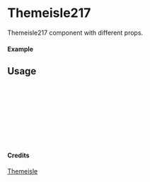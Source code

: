
<Meta of={Themeisle217} title="Themeisle/Themeisle217" />

# Themeisle217

Themeisle217 component with different props.

#### Example

<Canvas of={Themeisle217.Primary} />

## Usage

```ts
import { Themeisle217 } from "yadl-ui";

const Example = () => {
  return (
      <Themeisle217 />
  );
};

export default Example;
```

#### Credits
[Themeisle](https://themeisle.com/illustrations/)
